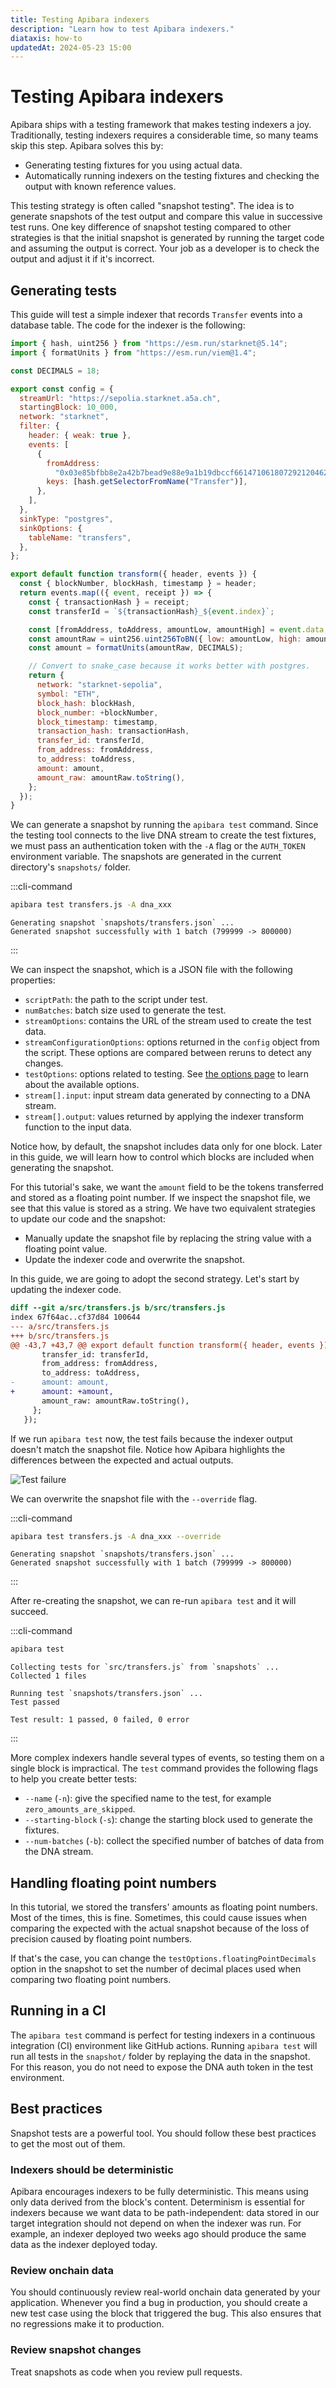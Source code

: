 ```yaml
---
title: Testing Apibara indexers
description: "Learn how to test Apibara indexers."
diataxis: how-to
updatedAt: 2024-05-23 15:00
---
```


# Testing Apibara indexers

Apibara ships with a testing framework that makes testing indexers a joy.
Traditionally, testing indexers requires a considerable time, so many teams
skip this step. Apibara solves this by:

- Generating testing fixtures for you using actual data.
- Automatically running indexers on the testing fixtures and checking the
  output with known reference values.

This testing strategy is often called "snapshot testing". The idea is to
generate snapshots of the test output and compare this value in successive test
runs. One key difference of snapshot testing compared to other strategies is
that the initial snapshot is generated by running the target code and assuming
the output is correct. Your job as a developer is to check the output and
adjust it if it's incorrect.

## Generating tests

This guide will test a simple indexer that records `Transfer` events into a
database table. The code for the indexer is the following:

```js [transfers.js]
import { hash, uint256 } from "https://esm.run/starknet@5.14";
import { formatUnits } from "https://esm.run/viem@1.4";

const DECIMALS = 18;

export const config = {
  streamUrl: "https://sepolia.starknet.a5a.ch",
  startingBlock: 10_000,
  network: "starknet",
  filter: {
    header: { weak: true },
    events: [
      {
        fromAddress:
          "0x03e85bfbb8e2a42b7bead9e88e9a1b19dbccf661471061807292120462396ec9",
        keys: [hash.getSelectorFromName("Transfer")],
      },
    ],
  },
  sinkType: "postgres",
  sinkOptions: {
    tableName: "transfers",
  },
};

export default function transform({ header, events }) {
  const { blockNumber, blockHash, timestamp } = header;
  return events.map(({ event, receipt }) => {
    const { transactionHash } = receipt;
    const transferId = `${transactionHash}_${event.index}`;

    const [fromAddress, toAddress, amountLow, amountHigh] = event.data;
    const amountRaw = uint256.uint256ToBN({ low: amountLow, high: amountHigh });
    const amount = formatUnits(amountRaw, DECIMALS);

    // Convert to snake_case because it works better with postgres.
    return {
      network: "starknet-sepolia",
      symbol: "ETH",
      block_hash: blockHash,
      block_number: +blockNumber,
      block_timestamp: timestamp,
      transaction_hash: transactionHash,
      transfer_id: transferId,
      from_address: fromAddress,
      to_address: toAddress,
      amount: amount,
      amount_raw: amountRaw.toString(),
    };
  });
}
```

We can generate a snapshot by running the `apibara test` command. Since the
testing tool connects to the live DNA stream to create the test fixtures, we
must pass an authentication token with the `-A` flag or the `AUTH_TOKEN`
environment variable. The snapshots are generated in the current directory's
`snapshots/` folder.

:::cli-command

```bash [Terminal]
apibara test transfers.js -A dna_xxx
```

```
Generating snapshot `snapshots/transfers.json` ...
Generated snapshot successfully with 1 batch (799999 -> 800000)
```

:::

We can inspect the snapshot, which is a JSON file with the following
properties:

- `scriptPath`: the path to the script under test.
- `numBatches`: batch size used to generate the test.
- `streamOptions`: contains the URL of the stream used to create the test
  data.
- `streamConfigurationOptions`: options returned in the `config` object from
  the script. These options are compared between reruns to detect any changes.
- `testOptions`: options related to testing. See [the options page](/docs/indexers/testing/options)
  to learn about the available options.
- `stream[].input`: input stream data generated by connecting to a DNA stream.
- `stream[].output`: values returned by applying the indexer transform
  function to the input data.

Notice how, by default, the snapshot includes data only for one block. Later in
this guide, we will learn how to control which blocks are included when
generating the snapshot.

For this tutorial's sake, we want the `amount` field to be the tokens
transferred and stored as a floating point number. If we inspect the snapshot
file, we see that this value is stored as a string. We have two equivalent
strategies to update our code and the snapshot:

- Manually update the snapshot file by replacing the string value with a
  floating point value.
- Update the indexer code and overwrite the snapshot.

In this guide, we are going to adopt the second strategy. Let's start by
updating the indexer code.

```diff
diff --git a/src/transfers.js b/src/transfers.js
index 67f64ac..cf37d84 100644
--- a/src/transfers.js
+++ b/src/transfers.js
@@ -43,7 +43,7 @@ export default function transform({ header, events }) {
       transfer_id: transferId,
       from_address: fromAddress,
       to_address: toAddress,
-      amount: amount,
+      amount: +amount,
       amount_raw: amountRaw.toString(),
     };
   });
```

If we run `apibara test` now, the test fails because
the indexer output doesn't match the snapshot file.
Notice how Apibara highlights the differences between the expected and actual
outputs.

![Test failure](test-failure.png)

We can overwrite the snapshot file with the `--override` flag.

:::cli-command

```bash [Terminal]
apibara test transfers.js -A dna_xxx --override
```

```
Generating snapshot `snapshots/transfers.json` ...
Generated snapshot successfully with 1 batch (799999 -> 800000)
```

:::

After re-creating the snapshot, we can re-run `apibara test` and
it will succeed.

:::cli-command

```bash [Terminal]
apibara test
```

```
Collecting tests for `src/transfers.js` from `snapshots` ...
Collected 1 files

Running test `snapshots/transfers.json` ...
Test passed

Test result: 1 passed, 0 failed, 0 error
```

:::

More complex indexers handle several types of events, so testing them on a
single block is impractical. The `test` command provides the following flags to
help you create better tests:

- `--name` (`-n`): give the specified name to the test, for example
  `zero_amounts_are_skipped`.
- `--starting-block` (`-s`): change the starting block used to generate the
  fixtures.
- `--num-batches` (`-b`): collect the specified number of batches of data from
  the DNA stream.

## Handling floating point numbers

In this tutorial, we stored the transfers' amounts as floating point numbers.
Most of the times, this is fine. Sometimes, this could cause issues when comparing
the expected with the actual snapshot because of the loss of precision caused by
floating point numbers.

If that's the case, you can change the `testOptions.floatingPointDecimals`
option in the snapshot to set the number of decimal places used when comparing
two floating point numbers.

## Running in a CI

The `apibara test` command is perfect for testing indexers in a continuous
integration (CI) environment like GitHub actions. Running `apibara test` will
run all tests in the `snapshot/` folder by replaying the data in the snapshot.
For this reason, you do not need to expose the DNA auth token in the test
environment.

## Best practices

Snapshot tests are a powerful tool. You should follow these best practices to
get the most out of them.

### Indexers should be deterministic

Apibara encourages indexers to be fully deterministic. This means using only
data derived from the block's content. Determinism is essential for indexers
because we want data to be path-independent: data stored in our target
integration should not depend on when the indexer was run. For example, an
indexer deployed two weeks ago should produce the same data as the indexer
deployed today.

### Review onchain data

You should continuously review real-world onchain data generated by your
application. Whenever you find a bug in production, you should create a new
test case using the block that triggered the bug. This also ensures that no
regressions make it to production.

### Review snapshot changes

Treat snapshots as code when you review pull requests.
